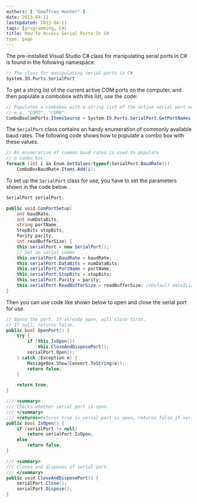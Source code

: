 ```yaml
---
authors: [ "Geoffrey Hunter" ]
date: 2013-04-11
lastUpdated: 2013-04-11
tags: [programming, C#]
title: How To Access Serial Ports In C#
type: page
---
```


The pre-installed Visual Studio C# class for manipulating serial ports in C# is found in the following namespace:

```c#    
// The class for manipulating serial ports in C#
System.IO.Ports.SerialPort
```

To get a string list of the current active COM ports on the computer, and then populate a combobox with this list, use the code:

```c# 
// Populates a combobox with a string list of the active serial port names
// e.g. "COM3", "COM8"
ComboBoxComPorts.ItemsSource = System.IO.Ports.SerialPort.GetPortNames();
```

The `SerialPort` class contains an handy enumeration of commonly available baud rates. The following code shows how to populate a combo box with these values.

```c# 
// An enumeration of common baud rates is used to populate
// a combo box.
foreach (int i in Enum.GetValues(typeof(SerialPort.BaudRate)))
    ComboBoxBaudRate.Items.Add(i);
```

To set up the `SerialPort` class for use, you have to set the parameters shown in the code below.

```c# 
SerialPort serialPort;

public void ComPortSetup(
    int baudRate, 
    int numDataBits,
    string portName,
    StopBits stopBits,
    Parity parity,
    int readBufferSize) {
    this.serialPort = new SerialPort();
    // Set up serial comms
    this.serialPort.BaudRate = baudRate;
    this.serialPort.DataBits = numDataBits;
    this.serialPort.PortName = portName;
    this.serialPort.StopBits = stopBits;
    this.serialPort.Parity = parity;
    this.serialPort.ReadBufferSize = readBufferSize; //Default dataIList
}
```

Then you can use code like shown below to open and close the serial port for use.

```c#
// Opens the port. If already open, will close first.
// If null, returns false.
public bool OpenPort() {
    try {
        if (this.IsOpen())
            this.CloseAndDisposePort();
        serialPort.Open();
    } catch (Exception e) {
        MessageBox.Show(Convert.ToString(e));
        return false;
    }

    return true;
}

/// <summary>
/// Checks whether serial port is open. 
/// </summary>
/// <returns>Returns true is serial port is open, returns false if serial port is closed or null.</returns>
public bool IsOpen() {
    if (serialPort != null)
        return serialPort.IsOpen;
    else
        return false;
}

/// <summary>
/// Closes and disposes of serial port.
/// </summary>
public void CloseAndDisposePort() {
    serialPort.Close();
    serialPort.Dispose();
}
```